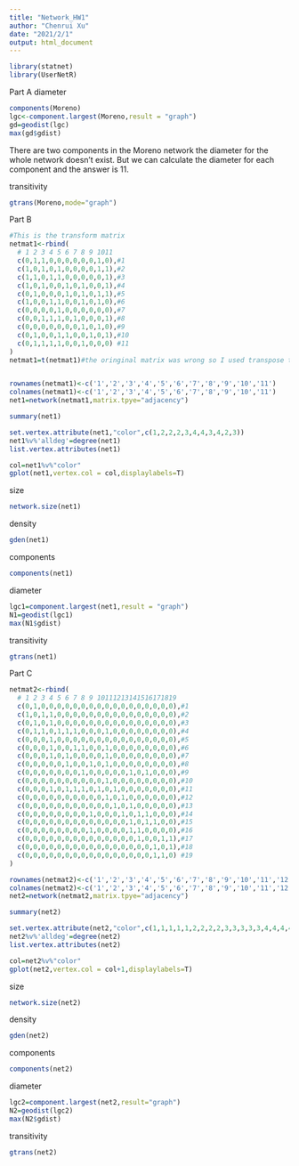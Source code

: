 ---
title: "Network_HW1"
author: "Chenrui Xu"
date: "2021/2/1"
output: html_document
---

```{r}
library(statnet)
library(UserNetR)
```

Part A
diameter
```{r}
components(Moreno)
lgc<-component.largest(Moreno,result = "graph")
gd=geodist(lgc)
max(gd$gdist)
```
There are two components in the Moreno network the diameter for the whole network doesn't exist. But we can calculate the diameter for each component and the answer is 11.

transitivity
```{r}
gtrans(Moreno,mode="graph")
```

Part B
```{R}
#This is the transform matrix 
netmat1<-rbind(
  # 1 2 3 4 5 6 7 8 9 1011
  c(0,1,1,0,0,0,0,0,0,1,0),#1
  c(1,0,1,0,1,0,0,0,0,1,1),#2
  c(1,1,0,1,1,0,0,0,0,0,1),#3
  c(1,0,1,0,0,1,0,1,0,0,1),#4
  c(0,1,0,0,0,1,0,1,0,1,1),#5
  c(1,0,0,1,1,0,0,1,0,1,0),#6
  c(0,0,0,0,1,0,0,0,0,0,0),#7
  c(0,0,1,1,1,0,1,0,0,0,1),#8
  c(0,0,0,0,0,0,0,1,0,1,0),#9
  c(0,1,0,0,1,1,0,0,1,0,1),#10
  c(0,1,1,1,1,0,0,1,0,0,0) #11
)
netmat1=t(netmat1)#the oringinal matrix was wrong so I used transpose to get the right one


rownames(netmat1)<-c('1','2','3','4','5','6','7','8','9','10','11')
colnames(netmat1)<-c('1','2','3','4','5','6','7','8','9','10','11')
net1=network(netmat1,matrix.tpye="adjacency")
```

```{r}
summary(net1)
```

```{r}
set.vertex.attribute(net1,"color",c(1,2,2,2,3,4,4,3,4,2,3))
net1%v%'alldeg'=degree(net1)
list.vertex.attributes(net1)
```

```{r}
col=net1%v%"color"
gplot(net1,vertex.col = col,displaylabels=T)
```

size
```{r}
network.size(net1)
```

density
```{r}
gden(net1)
```

components
```{r}
components(net1)
```

diameter
```{r}
lgc1=component.largest(net1,result = "graph")
N1=geodist(lgc1)
max(N1$gdist)
```

transitivity
```{r}
gtrans(net1)
```

Part C
```{r}
netmat2<-rbind(
  # 1 2 3 4 5 6 7 8 9 10111213141516171819
  c(0,1,0,0,0,0,0,0,0,0,0,0,0,0,0,0,0,0,0),#1
  c(1,0,1,1,0,0,0,0,0,0,0,0,0,0,0,0,0,0,0),#2
  c(0,1,0,1,0,0,0,0,0,0,0,0,0,0,0,0,0,0,0),#3
  c(0,1,1,0,1,1,1,0,0,0,1,0,0,0,0,0,0,0,0),#4
  c(0,0,0,1,0,0,0,0,0,0,0,0,0,0,0,0,0,0,0),#5
  c(0,0,0,1,0,0,1,1,0,0,1,0,0,0,0,0,0,0,0),#6
  c(0,0,0,1,0,1,0,0,0,0,1,0,0,0,0,0,0,0,0),#7
  c(0,0,0,0,0,1,0,0,1,0,1,0,0,0,0,0,0,0,0),#8
  c(0,0,0,0,0,0,0,1,0,0,0,0,0,1,0,1,0,0,0),#9
  c(0,0,0,0,0,0,0,0,0,0,1,0,0,0,0,0,0,0,0),#10
  c(0,0,0,1,0,1,1,1,0,1,0,1,0,0,0,0,0,0,0),#11
  c(0,0,0,0,0,0,0,0,0,0,1,0,1,0,0,0,0,0,0),#12
  c(0,0,0,0,0,0,0,0,0,0,0,1,0,1,0,0,0,0,0),#13
  c(0,0,0,0,0,0,0,0,1,0,0,0,1,0,1,1,0,0,0),#14
  c(0,0,0,0,0,0,0,0,0,0,0,0,0,1,0,1,1,0,0),#15
  c(0,0,0,0,0,0,0,0,1,0,0,0,0,1,1,0,0,0,0),#16
  c(0,0,0,0,0,0,0,0,0,0,0,0,0,0,1,0,0,1,1),#17
  c(0,0,0,0,0,0,0,0,0,0,0,0,0,0,0,0,1,0,1),#18
  c(0,0,0,0,0,0,0,0,0,0,0,0,0,0,0,0,1,1,0) #19
)

rownames(netmat2)<-c('1','2','3','4','5','6','7','8','9','10','11','12','13','14','15','16','17','18','19')
colnames(netmat2)<-c('1','2','3','4','5','6','7','8','9','10','11','12','13','14','15','16','17','18','19')
net2=network(netmat2,matrix.tpye="adjacency")
```

```{r}
summary(net2)
```

```{r}
set.vertex.attribute(net2,"color",c(1,1,1,1,1,2,2,2,2,3,3,3,3,3,4,4,4,4,4))
net2%v%'alldeg'=degree(net2)
list.vertex.attributes(net2)
```

```{r}
col=net2%v%"color"
gplot(net2,vertex.col = col+1,displaylabels=T)
```

size
```{r}
network.size(net2)
```

density
```{r}
gden(net2)
```

components
```{r}
components(net2)
```

diameter
```{r}
lgc2=component.largest(net2,result="graph")
N2=geodist(lgc2)
max(N2$gdist)
```

transitivity
```{r}
gtrans(net2)
```
